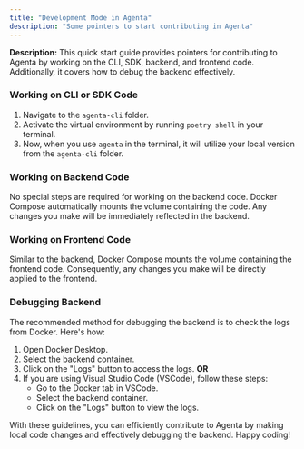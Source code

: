 ```yaml
---
title: "Development Mode in Agenta"
description: "Some pointers to start contributing in Agenta"
---
```


**Description:** This quick start guide provides pointers for contributing to Agenta by working on the CLI, SDK, backend, and frontend code. Additionally, it covers how to debug the backend effectively.

### Working on CLI or SDK Code

1. Navigate to the `agenta-cli` folder.
2. Activate the virtual environment by running `poetry shell` in your terminal.
3. Now, when you use `agenta` in the terminal, it will utilize your local version from the `agenta-cli` folder.

### Working on Backend Code

No special steps are required for working on the backend code. Docker Compose automatically mounts the volume containing the code. Any changes you make will be immediately reflected in the backend.

### Working on Frontend Code

Similar to the backend, Docker Compose mounts the volume containing the frontend code. Consequently, any changes you make will be directly applied to the frontend.

### Debugging Backend

The recommended method for debugging the backend is to check the logs from Docker. Here's how:

1. Open Docker Desktop.
2. Select the backend container.
3. Click on the "Logs" button to access the logs.
   **OR**
4. If you are using Visual Studio Code (VSCode), follow these steps:
   - Go to the Docker tab in VSCode.
   - Select the backend container.
   - Click on the "Logs" button to view the logs.

With these guidelines, you can efficiently contribute to Agenta by making local code changes and effectively debugging the backend. Happy coding!